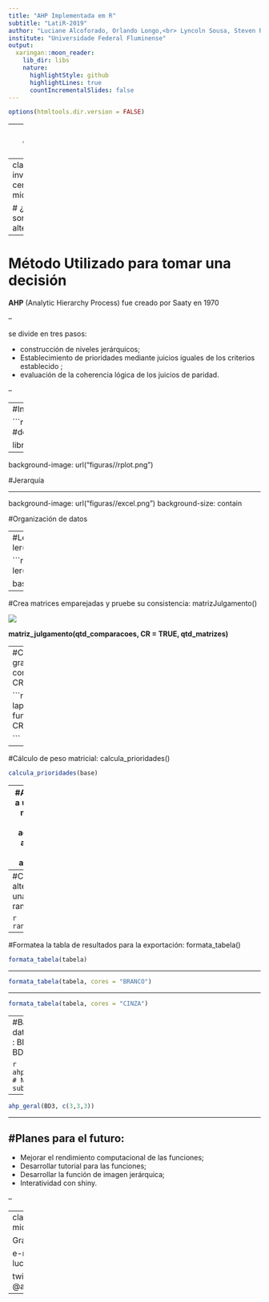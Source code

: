 ```yaml
---
title: "AHP Implementada em R"
subtitle: "LatiR-2019"
author: "Luciane Alcoforado, Orlando Longo,<br> Lyncoln Sousa, Steven Ross, <br> Alessandra Simão"
institute: "Universidade Federal Fluminense"
output:
  xaringan::moon_reader:
    lib_dir: libs
    nature:
      highlightStyle: github
      highlightLines: true
      countIncrementalSlides: false
---
```




```r
options(htmltools.dir.version = FALSE)
```


---
class: center, middle

# Tomar una decisión, establecer una meta

### Comprar un automóvil
### Elige un programa
### Elige un lugar de vacaciones

---
class: inverse, center, middle

#  ¿Cuales son las alternativas?

---

# Método Utilizado para tomar una decisión

**AHP** (Analytic Hierarchy Process) fue creado por Saaty en 1970


--

se divide en tres pasos:

- construcción de niveles jerárquicos;
- Establecimiento de prioridades mediante juicios iguales de los criterios 
establecido ;
- evaluación de la coherencia lógica de los juicios de paridad.



--




---
#Instalación de paquete

```r
#install.packages("devtools")
#devtools::install_github("Lyncoln/AHP2")

library(AHP)
```


---

background-image: url("figuras//rplot.png")

#Jerarquía


---

background-image: url("figuras//excel.png")
background-size: contain

#Organización de datos

---
#Lectura de datos: ler()

```r
base<- 
  ler("tabelaLR.xlsx")

base
```


---



#Crea matrices emparejadas y pruebe su consistencia: matrizJulgamento()

![](figuras//julgamento.png)

**matriz_julgamento(qtd_comparacoes, CR = TRUE, qtd_matrizes)**

---
#Cálculo del grado de consistencia: CR()

```r
lapply(base, function(x) CR(x))

```


---

#Cálculo de peso matricial: calcula_prioridades()

```r
calcula_prioridades(base)
```


---
#Aplique ahp a una lista de matriz con formato adecuado o archivo de Excel: ahp_geral()

```r
tabela = ahp_geral(base, mapeamento = c(0,3),c("R","Python","C++","Java")); tabela
```
**ahp_geral(base, mapeamento = "PADRÃO", nomes_alternativas = "PADRÃO")**


---
#Clasifique las alternativas de una tabla ahp: ranque()

```r
ranque(tabela)
```


---
#Formatea la tabla de resultados para la exportación: formata_tabela()

```r
formata_tabela(tabela)
```



---

```r
formata_tabela(tabela, cores = "BRANCO")
```

---

```r
formata_tabela(tabela, cores = "CINZA")
```


---
#Bases de datos ejemplos : BD1, BD2, BD3, BD4



```r
ahp_geral(BD1) # No tiene subcriterios
```


---

```r
ahp_geral(BD3, c(3,3,3))
```


---

#Planes para el futuro:
--


- Mejorar el rendimiento computacional de las funciones;
- Desarrollar tutorial para las funciones;
- Desarrollar la función de imagen jerárquica;
- Interatividad con shiny.


--



---
class: center, middle

Gracias!!!

e-mail: lucianea@id.uff.br

twitter: @alcoforadouff

---